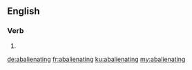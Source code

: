 ==English==

===Verb===
{{head|en}}

# {{present participle of|abalienate}}

[[de:abalienating]]
[[fr:abalienating]]
[[ku:abalienating]]
[[my:abalienating]]